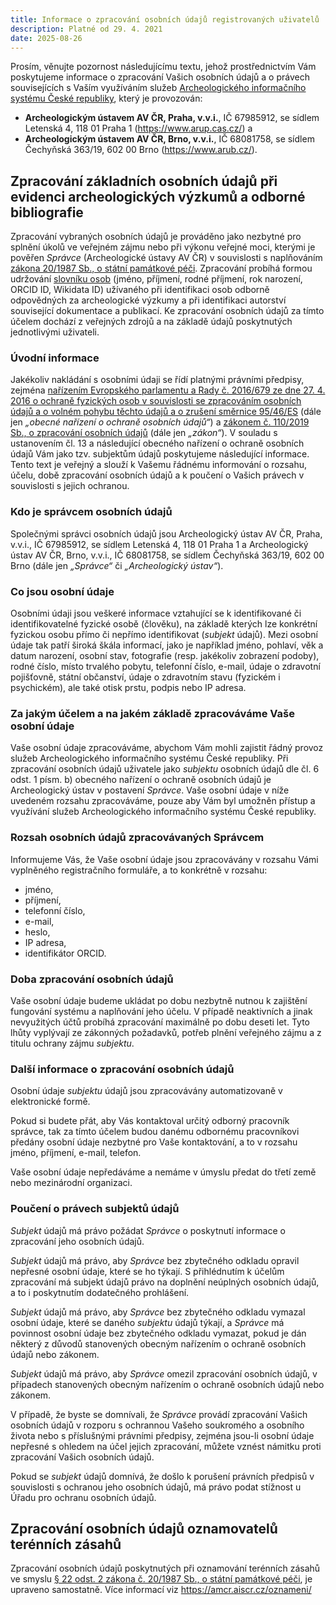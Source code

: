 ```yaml
---
title: Informace o zpracování osobních údajů registrovaných uživatelů 
description: Platné od 29. 4. 2021
date: 2025-08-26
---
```


::: {.callout-note}

Prosím, věnujte pozornost následujícímu textu, jehož prostřednictvím Vám poskytujeme informace o zpracování Vašich osobních údajů a o právech souvisejících s Vaším využíváním služeb [Archeologického informačního systému České republiky](https://www.aiscr.cz/){.external}, který je provozován: 

- **Archeologickým ústavem AV ČR, Praha, v.v.i.**, IČ 67985912, se sídlem Letenská 4, 118 01 Praha 1 ([https://www.arup.cas.cz/](https://www.arup.cas.cz/){.external}) a 
- **Archeologickým ústavem AV ČR, Brno, v.v.i.**, IČ 68081758, se sídlem Čechyňská 363/19, 602 00 Brno ([https://www.arub.cz/](https://www.arub.cz/){.external}).

:::

::: {.callout-tip}

## Zpracování základních osobních údajů při evidenci archeologických výzkumů a odborné bibliografie

Zpracování vybraných osobních údajů je prováděno jako nezbytné pro splnění úkolů ve veřejném zájmu nebo při výkonu veřejné moci, kterými je pověřen *Správce* (Archeologické ústavy AV ČR) v souvislosti s naplňováním [zákona 20/1987 Sb., o státní památkové péči](https://www.zakonyprolidi.cz/cs/1987-20){.external}. 
Zpracování probíhá formou udržování [slovníku osob](/o-systemu/heslare.qmd) (jméno, příjmení, rodné příjmení, rok narození, ORCID ID, Wikidata ID) užívaného při identifikaci osob odborně odpovědných za archeologické výzkumy a při identifikaci autorství související dokumentace a publikací. 
Ke zpracování osobních údajů za tímto účelem dochází z veřejných zdrojů a na základě údajů poskytnutých jednotlivými uživateli.

:::


### Úvodní informace

Jakékoliv nakládání s osobními údaji se řídí platnými právními předpisy, zejména [nařízením Evropského parlamentu a Rady č. 2016/679 ze dne 27. 4. 2016 o ochraně fyzických osob v souvislosti se zpracováním osobních údajů a o volném pohybu těchto údajů a o zrušení směrnice 95/46/ES](https://eur-lex.europa.eu/legal-content/CS/ALL/?uri=CELEX:02016R0679-20160504){.external} (dále jen *„obecné nařízení o ochraně osobních údajů“*) a [zákonem č. 110/2019 Sb., o zpracování osobních údajů](https://www.zakonyprolidi.cz/cs/2019-110){.external} (dále jen *„zákon“*). 
V souladu s ustanovením čl. 13 a následující obecného nařízení o ochraně osobních údajů Vám jako tzv. subjektům údajů poskytujeme následující informace. 
Tento text je veřejný a slouží k Vašemu řádnému informování o rozsahu, účelu, době zpracování osobních údajů a k poučení o Vašich právech v souvislosti s jejich ochranou.


### Kdo je správcem osobních údajů

Společnými správci osobních údajů jsou Archeologický ústav AV ČR, Praha, v.v.i., IČ 67985912, se sídlem Letenská 4, 118 01 Praha 1 a Archeologický ústav AV ČR, Brno, v.v.i., IČ 68081758, se sídlem Čechyňská 363/19, 602 00 Brno (dále jen *„Správce“* či *„Archeologický ústav“*).


### Co jsou osobní údaje

Osobními údaji jsou veškeré informace vztahující se k identifikované či identifikovatelné fyzické osobě (člověku), na základě kterých lze konkrétní fyzickou osobu přímo či nepřímo identifikovat (*subjekt* údajů). 
Mezi osobní údaje tak patří široká škála informací, jako je například jméno, pohlaví, věk a datum narození, osobní stav, fotografie (resp. jakékoliv zobrazení podoby), rodné číslo, místo trvalého pobytu, telefonní číslo, e-mail, údaje o zdravotní pojišťovně, státní občanství, údaje o zdravotním stavu (fyzickém i psychickém), ale také otisk prstu, podpis nebo IP adresa.


### Za jakým účelem a na jakém základě zpracováváme Vaše osobní údaje

Vaše osobní údaje zpracováváme, abychom Vám mohli zajistit řádný provoz služeb Archeologického informačního systému České republiky. 
Při zpracování osobních údajů uživatele jako *subjektu* osobních údajů dle čl. 6 odst. 1 písm. b) obecného nařízení o ochraně osobních údajů je Archeologický ústav v postavení *Správce*. 
Vaše osobní údaje v níže uvedeném rozsahu zpracováváme, pouze aby Vám byl umožněn přístup a využívání služeb Archeologického informačního systému České republiky.

### Rozsah osobních údajů zpracovávaných Správcem

Informujeme Vás, že Vaše osobní údaje jsou zpracovávány v rozsahu Vámi vyplněného registračního formuláře, a to konkrétně v rozsahu:

- jméno,
- příjmení,
- telefonní číslo,
- e-mail,
- heslo,
- IP adresa,
- identifikátor ORCID.

### Doba zpracování osobních údajů

Vaše osobní údaje budeme ukládat po dobu nezbytně nutnou k zajištění fungování systému a naplňování jeho účelu. 
V případě neaktivních a jinak nevyužitých účtů probíhá zpracování maximálně po dobu deseti let. 
Tyto lhůty vyplývají ze zákonných požadavků, potřeb plnění veřejného zájmu a z titulu ochrany zájmu *subjektu*.

### Další informace o zpracování osobních údajů

Osobní údaje *subjektu* údajů jsou zpracovávány automatizovaně v elektronické formě.

Pokud si budete přát, aby Vás kontaktoval určitý odborný pracovník správce, tak za tímto účelem budou danému odbornému pracovníkovi předány osobní údaje nezbytné pro Vaše kontaktování, a to v rozsahu jméno, příjmení, e-mail, telefon.

Vaše osobní údaje nepředáváme a nemáme v úmyslu předat do třetí země nebo mezinárodní organizaci.

<!-- V případě, že do Archeologického informačního systému ČR vložíte o vlastní vůli Váš vlastní záznam, budou u takového záznamu uvedeny Vaše osobní údaje, a to v rozsahu jméno a příjmení.

Vaše osobní údaje, a to v rozsahu jméno a příjmení uvedené u Vámi vloženého záznamu, předáváme do:

- zemí Evropské Unie za účelem agregace dat v infrastrukturách [ARIADNE](https://www.ariadne-research-infrastructure.eu/){.external} a [Europeana](https://www.europeana.eu/){.external};
- zemí Evropské Unie, případně třetích zemí, za účelem přidělení persistentního identifikátoru prostřednictvím organizace [DataCite](https://datacite.org/){.external};
- zemí Evropské Unie prostřednictvím agregace dat prostřednictvím národní implementace iniciativy [EOSC](https://www.eosc.cz/){.external}.

Vyjma výše uvedeného nepředáváme a nemáme v úmyslu předat Vaše osobní údaje do třetí země nebo mezinárodní organizaci. -->


### Poučení o právech subjektů údajů

*Subjekt* údajů má právo požádat *Správce* o poskytnutí informace o zpracování jeho osobních údajů.

*Subjekt* údajů má právo, aby *Správce* bez zbytečného odkladu opravil nepřesné osobní údaje, které se ho týkají. S přihlédnutím k účelům zpracování má subjekt údajů právo na doplnění neúplných osobních údajů, a to i poskytnutím dodatečného prohlášení.

*Subjekt* údajů má právo, aby *Správce* bez zbytečného odkladu vymazal osobní údaje, které se daného *subjektu* údajů týkají, a *Správce* má povinnost osobní údaje bez zbytečného odkladu vymazat, pokud je dán některý z důvodů stanovených obecným nařízením o ochraně osobních údajů nebo zákonem.

*Subjekt* údajů má právo, aby *Správce* omezil zpracování osobních údajů, v případech stanovených obecným nařízením o ochraně osobních údajů nebo zákonem.

V případě, že byste se domnívali, že *Správce* provádí zpracování Vašich osobních údajů v rozporu s ochrannou Vašeho soukromého a osobního života nebo s příslušnými právními předpisy, zejména jsou-li osobní údaje nepřesné s ohledem na účel jejich zpracování, můžete vznést námitku proti zpracování Vašich osobních údajů.

Pokud se *subjekt* údajů domnívá, že došlo k porušení právních předpisů v souvislosti s ochranou jeho osobních údajů, má právo podat stížnost u Úřadu pro ochranu osobních údajů.

::: {.callout-note}

## Zpracování osobních údajů oznamovatelů terénních zásahů

Zpracování osobních údajů poskytnutých při oznamování terénních zásahů ve smyslu [§ 22 odst. 2 zákona č. 20/1987 Sb., o státní památkové péči](https://www.zakonyprolidi.cz/cs/1987-20#p22){.external}, je upraveno samostatně. 
Více informací viz [https://amcr.aiscr.cz/oznameni/](https://amcr.aiscr.cz/oznameni/){.external}

:::
